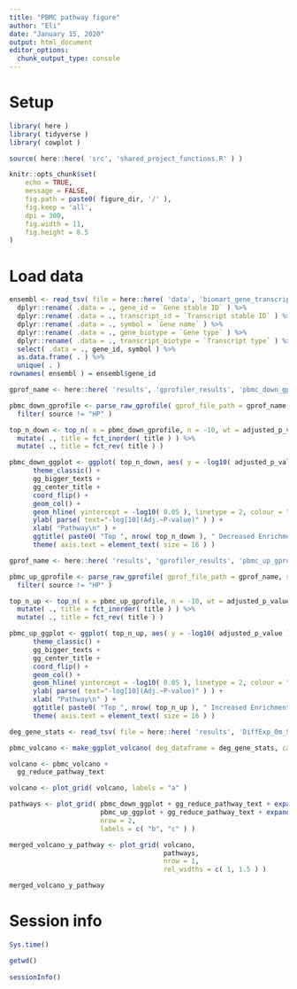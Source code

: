 ```yaml
---
title: "PBMC pathway figure"
author: "Eli"
date: "January 15, 2020"
output: html_document
editor_options: 
  chunk_output_type: console
---
```


# Setup
```r
library( here )
library( tidyverse )
library( cowplot )
```

```r
source( here::here( 'src', 'shared_project_functions.R' ) )
```

```r
knitr::opts_chunk$set(
	echo = TRUE,
	message = FALSE,
	fig.path = paste0( figure_dir, '/' ),
	fig.keep = 'all',
	dpi = 300,
	fig.width = 11,
	fig.height = 8.5
)
```

# Load data
```r
ensembl <- read_tsv( file = here::here( 'data', 'biomart_gene_transcript_map.txt.gz' ), col_names = TRUE ) %>%
  dplyr::rename( .data = ., gene_id = `Gene stable ID` ) %>%
  dplyr::rename( .data = ., transcript_id = `Transcript stable ID` ) %>%
  dplyr::rename( .data = ., symbol = `Gene name` ) %>%
  dplyr::rename( .data = ., gene_biotype = `Gene type` ) %>%
  dplyr::rename( .data = ., transcript_biotype = `Transcript type` ) %>%
  select( .data = ., gene_id, symbol ) %>%
  as.data.frame( . ) %>%
  unique( . )
rownames( ensembl ) = ensembl$gene_id
```

```r
gprof_name <- here::here( 'results', 'gprofiler_results', 'pbmc_down_gprofile.csv' )

pbmc_down_gprofile <- parse_raw_gprofile( gprof_file_path = gprof_name, symbol_df = ensembl ) %>%
  filter( source != "HP" )

top_n_down <- top_n( x = pbmc_down_gprofile, n = -10, wt = adjusted_p_value ) %>%
  mutate( ., title = fct_inorder( title ) ) %>%
  mutate( ., title = fct_rev( title ) )

pbmc_down_ggplot <- ggplot( top_n_down, aes( y = -log10( adjusted_p_value ), x = title ) ) +
      theme_classic() +
      gg_bigger_texts +
      gg_center_title +
      coord_flip() +
      geom_col() +
      geom_hline( yintercept = -log10( 0.05 ), linetype = 2, colour = "white" ) +
      ylab( parse( text="-log[10](Adj.~P-value)" ) ) +
      xlab( "Pathway\n" ) +
      ggtitle( paste0( "Top ", nrow( top_n_down ), " Decreased Enrichments" ) ) +
      theme( axis.text = element_text( size = 16 ) )
```

```r
gprof_name <- here::here( 'results', 'gprofiler_results', 'pbmc_up_gprofile.csv' )

pbmc_up_gprofile <- parse_raw_gprofile( gprof_file_path = gprof_name, symbol_df = ensembl ) %>%
  filter( source != "HP" )

top_n_up <- top_n( x = pbmc_up_gprofile, n = -10, wt = adjusted_p_value ) %>%
  mutate( ., title = fct_inorder( title ) ) %>%
  mutate( ., title = fct_rev( title ) )

pbmc_up_ggplot <- ggplot( top_n_up, aes( y = -log10( adjusted_p_value ), x = title ) ) +
      theme_classic() +
      gg_bigger_texts +
      gg_center_title +
      coord_flip() +
      geom_col() +
      geom_hline( yintercept = -log10( 0.05 ), linetype = 2, colour = "white" ) +
      ylab( parse( text="-log[10](Adj.~P-value)" ) ) +
      xlab( "Pathway\n" ) +
      ggtitle( paste0( "Top ", nrow( top_n_up ), " Increased Enrichments" ) ) +
      theme( axis.text = element_text( size = 16 ) )
```

```r
deg_gene_stats <- read_tsv( file = here::here( 'results', 'DiffExp_0m_SSc_over_Control_PBMC_unspliced.tsv' ) )

pbmc_volcano <- make_ggplot_volcano( deg_dataframe = deg_gene_stats, case_name = "SSc", control_name = "Control" )
```

```r
volcano <- pbmc_volcano +
  gg_reduce_pathway_text

volcano <- plot_grid( volcano, labels = "a" )

pathways <- plot_grid( pbmc_down_ggplot + gg_reduce_pathway_text + expand_limits( y = c( 0, 5 ) ),
                       pbmc_up_ggplot + gg_reduce_pathway_text + expand_limits( y = c( 0, 5 ) ),
                       nrow = 2,
                       labels = c( "b", "c" ) )

merged_volcano_y_pathway <- plot_grid( volcano,
                                       pathways,
                                       nrow = 1,
                                       rel_widths = c( 1, 1.5 ) )

merged_volcano_y_pathway
```

# Session info
```r
Sys.time()

getwd()
  
sessionInfo()
```
